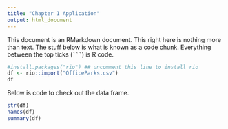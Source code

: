 ```yaml
---
title: "Chapter 1 Application"
output: html_document
---
```


This document is an RMarkdown document. This right here is nothing more than text. The stuff below is what is known as a code chunk. Everything between the top ticks (<code>```</code>) is R code.

```r
#install.packages("rio") ## uncomment this line to install rio
df <- rio::import("OfficeParks.csv")
df
```

Below is code to check out the data frame.

```r
str(df)
names(df)
summary(df)
```


